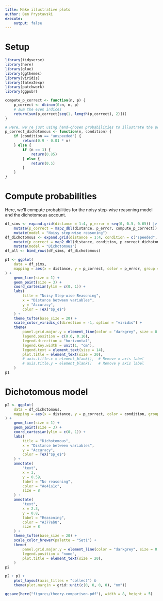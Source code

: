 ```yaml
---
title: Make illustrative plots
author: Ben Prystawski
execute:
    output: false
---
```


# Setup

```r
library(tidyverse)
library(here)
library(glue)
library(ggthemes)
library(viridis)
library(latex2exp)
library(patchwork)
library(ggpubr)
```

```r
compute_p_correct <- function(n, p) {
    p_correct <- dbinom(0:n, n, p)
    # sum the even indices
    return(sum(p_correct[seq(1, length(p_correct), 2)]))
}

# Here, we're just using hand-chosen probabilities to illustrate the point.
p_correct_dichotomous <- function(n, condition) {
    if (condition == "unspeeded") {
        return(0.9 - 0.01 * n)
    } else {
        if (n == 1) {
            return(0.85)
        } else {
            return(0.5)
        }
    }
}
```

# Compute probabilities

Here, we'll compute probabilities for the noisy step-wise reasoning model and the dichotomous account.

```r
df_sims <- expand.grid(distance = 1:4, p_error = seq(0, 0.5, 0.05)) |>
    mutate(p_correct = map2_dbl(distance, p_error, compute_p_correct)) |>
    mutate(model = "Noisy step-wise reasoning")
df_dichotomous <- expand.grid(distance = 1:4, condition = c("speeded", "unspeeded")) |>
    mutate(p_correct = map2_dbl(distance, condition, p_correct_dichotomous)) |>
    mutate(model = "Dichotomous")
df_all <- bind_rows(df_sims, df_dichotomous)
```

```r
p1 <- ggplot(
    data = df_sims,
    mapping = aes(x = distance, y = p_correct, color = p_error, group = p_error)
) +
    geom_line(size = 1) +
    geom_point(size = 3) +
    coord_cartesian(ylim = c(0, 1)) +
    labs(
        title = "Noisy Step-wise Reasoning",
        x = "Distance between variables",
        y = "Accuracy",
        color = TeX("$p_e$")
    ) +
    theme_tufte(base_size = 20) +
    scale_color_viridis_c(direction = -1, option = "viridis") +
    theme(
        panel.grid.major.y = element_line(color = "darkgrey", size = 0.5),
        legend.position = c(0.6, 0.16),
        legend.direction = "horizontal",
        legend.key.width = unit(1, "cm"),
        legend.text = element_text(size = 14),
        plot.title = element_text(size = 20),
        # axis.title.x = element_blank(),  # Remove x axis label
        # axis.title.y = element_blank()   # Remove y axis label
    )
p1
```

# Dichotomous model

```r
p2 <- ggplot(
    data = df_dichotomous,
    mapping = aes(x = distance, y = p_correct, color = condition, group = condition)
) +
    geom_line(size = 1) +
    geom_point(size = 3) +
    coord_cartesian(ylim = c(0, 1)) +
    labs(
        title = "Dichotomous",
        x = "Distance between variables",
        y = "Accuracy",
        color = TeX("$p_e$")
    ) +
    annotate(
        "text",
        x = 3,
        y = 0.59,
        label = "No reasoning",
        color = "#e41a1c",
        size = 8
    ) +
    annotate(
        "text",
        x = 2.3,
        y = 0.8,
        label = "Reasoning",
        color = "#377eb8",
        size = 8
    ) +
    theme_tufte(base_size = 20) +
    scale_color_brewer(palette = "Set1") +
    theme(
        panel.grid.major.y = element_line(color = "darkgrey", size = 0.5),
        legend.position = "none",
        plot.title = element_text(size = 20),
    )
p2
```

```r
p2 + p1 +
    plot_layout(axis_titles = "collect") &
    theme(plot.margin = grid::unit(c(0, 0, 0, 0), "mm"))

ggsave(here("figures/theory-comparison.pdf"), width = 8, height = 5)
```

